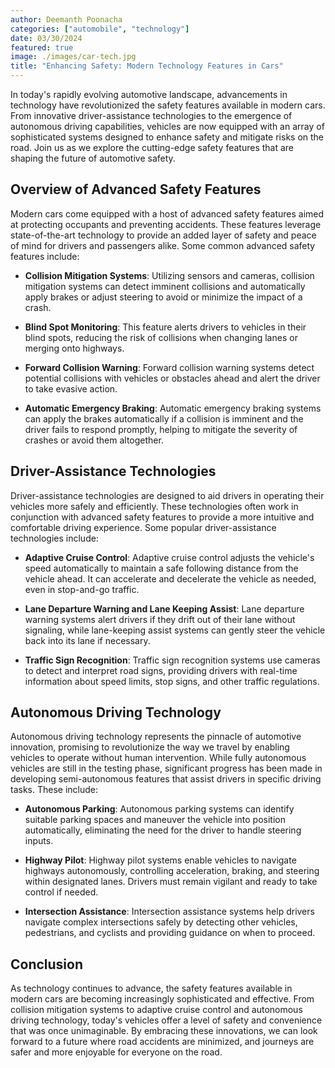 ```yaml
---
author: Deemanth Poonacha
categories: ["automobile", "technology"]
date: 03/30/2024
featured: true
image: ./images/car-tech.jpg
title: "Enhancing Safety: Modern Technology Features in Cars"
---
```


In today's rapidly evolving automotive landscape, advancements in technology have revolutionized the safety features available in modern cars. From innovative driver-assistance technologies to the emergence of autonomous driving capabilities, vehicles are now equipped with an array of sophisticated systems designed to enhance safety and mitigate risks on the road. Join us as we explore the cutting-edge safety features that are shaping the future of automotive safety.

## Overview of Advanced Safety Features

Modern cars come equipped with a host of advanced safety features aimed at protecting occupants and preventing accidents. These features leverage state-of-the-art technology to provide an added layer of safety and peace of mind for drivers and passengers alike. Some common advanced safety features include:

- **Collision Mitigation Systems**: Utilizing sensors and cameras, collision mitigation systems can detect imminent collisions and automatically apply brakes or adjust steering to avoid or minimize the impact of a crash.

- **Blind Spot Monitoring**: This feature alerts drivers to vehicles in their blind spots, reducing the risk of collisions when changing lanes or merging onto highways.

- **Forward Collision Warning**: Forward collision warning systems detect potential collisions with vehicles or obstacles ahead and alert the driver to take evasive action.

- **Automatic Emergency Braking**: Automatic emergency braking systems can apply the brakes automatically if a collision is imminent and the driver fails to respond promptly, helping to mitigate the severity of crashes or avoid them altogether.

## Driver-Assistance Technologies

Driver-assistance technologies are designed to aid drivers in operating their vehicles more safely and efficiently. These technologies often work in conjunction with advanced safety features to provide a more intuitive and comfortable driving experience. Some popular driver-assistance technologies include:

- **Adaptive Cruise Control**: Adaptive cruise control adjusts the vehicle's speed automatically to maintain a safe following distance from the vehicle ahead. It can accelerate and decelerate the vehicle as needed, even in stop-and-go traffic.

- **Lane Departure Warning and Lane Keeping Assist**: Lane departure warning systems alert drivers if they drift out of their lane without signaling, while lane-keeping assist systems can gently steer the vehicle back into its lane if necessary.

- **Traffic Sign Recognition**: Traffic sign recognition systems use cameras to detect and interpret road signs, providing drivers with real-time information about speed limits, stop signs, and other traffic regulations.

## Autonomous Driving Technology

Autonomous driving technology represents the pinnacle of automotive innovation, promising to revolutionize the way we travel by enabling vehicles to operate without human intervention. While fully autonomous vehicles are still in the testing phase, significant progress has been made in developing semi-autonomous features that assist drivers in specific driving tasks. These include:

- **Autonomous Parking**: Autonomous parking systems can identify suitable parking spaces and maneuver the vehicle into position automatically, eliminating the need for the driver to handle steering inputs.

- **Highway Pilot**: Highway pilot systems enable vehicles to navigate highways autonomously, controlling acceleration, braking, and steering within designated lanes. Drivers must remain vigilant and ready to take control if needed.

- **Intersection Assistance**: Intersection assistance systems help drivers navigate complex intersections safely by detecting other vehicles, pedestrians, and cyclists and providing guidance on when to proceed.

## Conclusion

As technology continues to advance, the safety features available in modern cars are becoming increasingly sophisticated and effective. From collision mitigation systems to adaptive cruise control and autonomous driving technology, today's vehicles offer a level of safety and convenience that was once unimaginable. By embracing these innovations, we can look forward to a future where road accidents are minimized, and journeys are safer and more enjoyable for everyone on the road.
